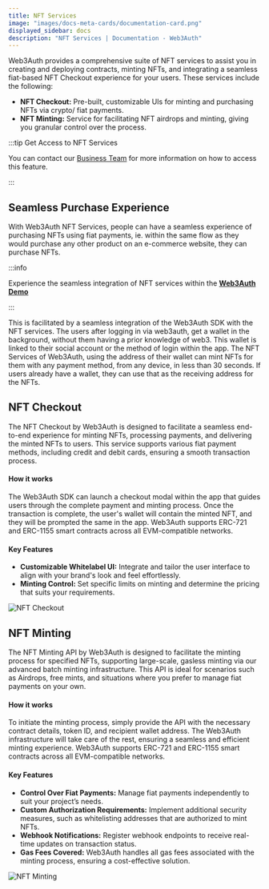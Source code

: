 ```yaml
---
title: NFT Services
image: "images/docs-meta-cards/documentation-card.png"
displayed_sidebar: docs
description: "NFT Services | Documentation - Web3Auth"
---
```


Web3Auth provides a comprehensive suite of NFT services to assist you in creating and deploying
contracts, minting NFTs, and integrating a seamless fiat-based NFT Checkout experience for your
users. These services include the following:

- **NFT Checkout:** Pre-built, customizable UIs for minting and purchasing NFTs via crypto/ fiat
  payments.
- **NFT Minting:** Service for facilitating NFT airdrops and minting, giving you granular control
  over the process.

:::tip Get Access to NFT Services

You can contact our [Business Team](https://calendly.com/web3auth/meeting-with-web3auth) for more
information on how to access this feature.

:::

## Seamless Purchase Experience

With Web3Auth NFT Services, people can have a seamless experience of purchasing NFTs using fiat
payments, ie. within the same flow as they would purchase any other product on an e-commerce
website, they can purchase NFTs.

:::info

Experience the seamless integration of NFT services within the
[**Web3Auth Demo**](https://demo.web3auth.io/app/nft-checkout)

:::

This is facilitated by a seamless integration of the Web3Auth SDK with the NFT services. The users
after logging in via web3auth, get a wallet in the background, without them having a prior knowledge
of web3. This wallet is linked to their social account or the method of login within the app. The
NFT Services of Web3Auth, using the address of their wallet can mint NFTs for them with any payment
method, from any device, in less than 30 seconds. If users already have a wallet, they can use that
as the receiving address for the NFTs.

## NFT Checkout

The NFT Checkout by Web3Auth is designed to facilitate a seamless end-to-end experience for minting
NFTs, processing payments, and delivering the minted NFTs to users. This service supports various
fiat payment methods, including credit and debit cards, ensuring a smooth transaction process.

#### How it works

The Web3Auth SDK can launch a checkout modal within the app that guides users through the complete
payment and minting process. Once the transaction is complete, the user's wallet will contain the
minted NFT, and they will be prompted the same in the app. Web3Auth supports ERC-721 and ERC-1155
smart contracts across all EVM-compatible networks.

#### Key Features

- **Customizable Whitelabel UI:** Integrate and tailor the user interface to align with your brand's
  look and feel effortlessly.
- **Minting Control:** Set specific limits on minting and determine the pricing that suits your
  requirements.

![NFT Checkout](/images/nft-checkout.svg)

## NFT Minting

The NFT Minting API by Web3Auth is designed to facilitate the minting process for specified NFTs,
supporting large-scale, gasless minting via our advanced batch minting infrastructure. This API is
ideal for scenarios such as Airdrops, free mints, and situations where you prefer to manage fiat
payments on your own.

#### How it works

To initiate the minting process, simply provide the API with the necessary contract details, token
ID, and recipient wallet address. The Web3Auth infrastructure will take care of the rest, ensuring a
seamless and efficient minting experience. Web3Auth supports ERC-721 and ERC-1155 smart contracts
across all EVM-compatible networks.

#### Key Features

- **Control Over Fiat Payments:** Manage fiat payments independently to suit your project’s needs.
- **Custom Authorization Requirements:** Implement additional security measures, such as
  whitelisting addresses that are authorized to mint NFTs.
- **Webhook Notifications:** Register webhook endpoints to receive real-time updates on transaction
  status.
- **Gas Fees Covered:** Web3Auth handles all gas fees associated with the minting process, ensuring
  a cost-effective solution.

![NFT Minting](/images/nft-minting.svg)
